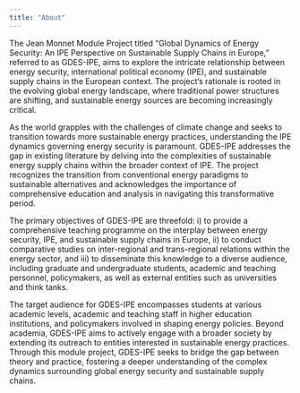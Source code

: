 ```yaml
---
title: "About"
---
```


The Jean Monnet Module Project titled "Global Dynamics of Energy Security: An IPE Perspective on Sustainable Supply Chains in Europe," referred to as GDES-IPE, aims to explore the intricate relationship between energy security, international political economy (IPE), and sustainable supply chains in the European context. The project's rationale is rooted in the evolving global energy landscape, where traditional power structures are shifting, and sustainable energy sources are becoming increasingly critical.

As the world grapples with the challenges of climate change and seeks to transition towards more sustainable energy practices, understanding the IPE dynamics governing energy security is paramount. GDES-IPE addresses the gap in existing literature by delving into the complexities of sustainable energy supply chains within the broader context of IPE. The project recognizes the transition from conventional energy paradigms to sustainable alternatives and acknowledges the importance of comprehensive education and analysis in navigating this transformative period.

The primary objectives of GDES-IPE are threefold: i) to provide a comprehensive teaching programme on the interplay between energy security, IPE, and sustainable supply chains in Europe, ii) to conduct comparative studies on inter-regional and trans-regional relations within the energy sector, and iii) to disseminate this knowledge to a diverse audience, including graduate and undergraduate students, academic and teaching personnel, policymakers, as well as external entities such as universities and think tanks.

The target audience for GDES-IPE encompasses students at various academic levels, academic and teaching staff in higher education institutions, and policymakers involved in shaping energy policies. Beyond academia, GDES-IPE aims to actively engage with a broader society by extending its outreach to entities interested in sustainable energy practices. Through this module project, GDES-IPE seeks to bridge the gap between theory and practice, fostering a deeper understanding of the complex dynamics surrounding global energy security and sustainable supply chains. 